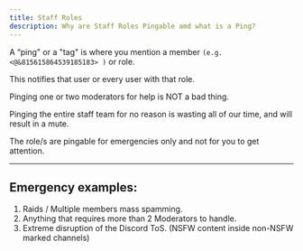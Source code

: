```yaml
---
title: Staff Roles
description: Why are Staff Roles Pingable amd what is a Ping?
---
```


A “ping" or a "tag" is where you mention a member `(e.g. <@&815615864539185183> )` or role. 


This notifies that user or every user with that role.


Pinging one or two moderators for help is NOT a bad thing.


Pinging the entire staff team for no reason is wasting all of our time, and will result in a mute.


The role/s are pingable for emergencies only and not for you to get attention.

---

## Emergency examples:

1. Raids / Multiple members mass spamming.
2. Anything that requires more than 2 Moderators to handle.
3. Extreme disruption of the Discord ToS. (NSFW content inside non-NSFW marked channels)
